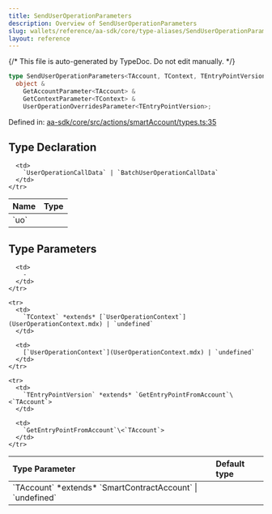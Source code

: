 ```yaml
---
title: SendUserOperationParameters
description: Overview of SendUserOperationParameters
slug: wallets/reference/aa-sdk/core/type-aliases/SendUserOperationParameters
layout: reference
---
```


{/* This file is auto-generated by TypeDoc. Do not edit manually. */}

```ts
type SendUserOperationParameters<TAccount, TContext, TEntryPointVersion> =
  object &
    GetAccountParameter<TAccount> &
    GetContextParameter<TContext> &
    UserOperationOverridesParameter<TEntryPointVersion>;
```

Defined in: [aa-sdk/core/src/actions/smartAccount/types.ts:35](https://github.com/alchemyplatform/aa-sdk/blob/c1a84188d03473acac2fdb49fb7cd7fdba73169b/aa-sdk/core/src/actions/smartAccount/types.ts#L35)

## Type Declaration

<table>
  <thead>
    <tr>
      <th align="left">Name</th>
      <th align="left">Type</th>
    </tr>
  </thead>

  <tbody>
    <tr>
      <td>
        `uo`
      </td>

      <td>
        `UserOperationCallData` | `BatchUserOperationCallData`
      </td>
    </tr>

  </tbody>
</table>

## Type Parameters

<table>
  <thead>
    <tr>
      <th align="left">Type Parameter</th>
      <th align="left">Default type</th>
    </tr>
  </thead>

  <tbody>
    <tr>
      <td>
        `TAccount` *extends* `SmartContractAccount` | `undefined`
      </td>

      <td>
        ‐
      </td>
    </tr>

    <tr>
      <td>
        `TContext` *extends* [`UserOperationContext`](UserOperationContext.mdx) | `undefined`
      </td>

      <td>
        [`UserOperationContext`](UserOperationContext.mdx) | `undefined`
      </td>
    </tr>

    <tr>
      <td>
        `TEntryPointVersion` *extends* `GetEntryPointFromAccount`\<`TAccount`>
      </td>

      <td>
        `GetEntryPointFromAccount`\<`TAccount`>
      </td>
    </tr>

  </tbody>
</table>
